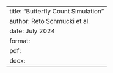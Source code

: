 ---
title: "Butterfly Count Simulation"
author: Reto Schmucki et al.
date: July 2024
format:
    pdf: 
    docx:
---